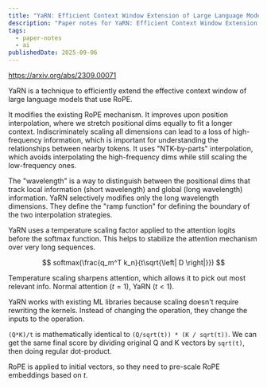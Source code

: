 ```yaml
---
title: "YaRN: Efficient Context Window Extension of Large Language Models | Paper Notes"
description: "Paper notes for YaRN: Efficient Context Window Extension of Large Language Models."
tags:
  - paper-notes
  - ai
publishedDate: 2025-09-06
---
```


https://arxiv.org/abs/2309.00071

YaRN is a technique to efficiently extend the effective context window of large language models that use RoPE.

It modifies the existing RoPE mechanism.
It improves upon position interpolation, where we stretch positional dims equally to fit a longer context.
Indiscriminately scaling all dimensions can lead to a loss of high-frequency information, which is important for understanding the relationships between nearby tokens.
It uses "NTK-by-parts" interpolation, which avoids interpolating the high-frequency dims while still scaling the low-frequency ones.

The "wavelength" is a way to distinguish between the positional dims that track local information (short wavelength) and global (long wavelength) information.
YaRN selectively modifies only the long wavelength dimensions.
They define the "ramp function" for defining the boundary of the two interpolation strategies.

YaRN uses a temperature scaling factor applied to the attention logits before the softmax function.
This helps to stabilize the attention mechanism over very long sequences.

$$
softmax(\frac{q_m^T k_n}{t\sqrt{\left| D \right|}})
$$

Temperature scaling sharpens attention, which allows it to pick out most relevant info.
Normal attention ($t=1$), YaRN ($t\lt 1$).

YaRN works with existing ML libraries because scaling doesn't require rewriting the kernels.
Instead of changing the operation, they change the inputs to the operation.

`(Q*K)/t` is mathematically identical to `(Q/sqrt(t)) * (K / sqrt(t))`.
We can get the same final score by dividing original Q and K vectors by `sqrt(t)`, then doing regular dot-product.

RoPE is applied to initial vectors, so they need to pre-scale RoPE embeddings based on $t$.
